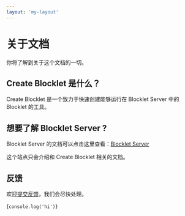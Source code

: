 ```yaml
---
layout: 'my-layout'
---
```


# 关于文档

你将了解到关于这个文档的一切。

## Create Blocklet 是什么？

Create Blocklet 是一个致力于快速创建能够运行在 Blocklet Server 中的 Blocklet 的工具。

## 想要了解 Blocklet Server ?

Blocklet Server 的文档可以点击这里查看：[Blocklet Server](https://docs.arcblock.io/abtnode/zh/)

这个站点只会介绍和 Create Blocklet 相关的文档。

## 反馈

欢迎[提交反馈](https://github.com/blocklet/create-blocklet/issues)，我们会尽快处理。

<CodeBlock lang="js">{`console.log('hi')`}</CodeBlock>
